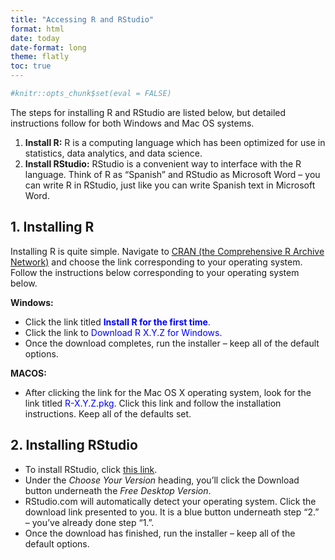 ```yaml
---
title: "Accessing R and RStudio"
format: html
date: today
date-format: long
theme: flatly
toc: true
---
```


```r
#knitr::opts_chunk$set(eval = FALSE)
```


The steps for installing R and RStudio are listed below, but detailed instructions follow for both Windows and Mac OS systems.

1. **Install R:** R is a computing language which has been optimized for use in statistics, data analytics, and data science.
2. **Install RStudio:** RStudio is a convenient way to interface with the R language. Think of R as "Spanish" and RStudio as Microsoft Word -- you can write R in RStudio, just like you can write Spanish text in Microsoft Word.

## 1. Installing R

Installing R is quite simple. Navigate to [CRAN (the Comprehensive R Archive Network)](https://cran.r-project.org/){target="_blank"} and choose the link corresponding to your operating system. Follow the instructions below corresponding to your operating system below. 

**Windows:** 

+ Click the link titled **<span style = "color:blue">Install R for the first time</span>**.
+ Click the link to <span style = "color:blue">Download R X.Y.Z for Windows</span>.
+ Once the download completes, run the installer -- keep all of the default options.


**MACOS:**

+ After clicking the link for the Mac OS X operating system, look for the link titled <span style = "color:blue">R-X.Y.Z.pkg</span>. Click this link and follow the installation instructions. Keep all of the defaults set.

## 2. Installing RStudio

+ To install RStudio, click [this link](https://rstudio.com/products/rstudio/download/){target="_blank"}. 
+ Under the *Choose Your Version* heading, you'll click the Download button underneath the *Free Desktop Version*.
+ RStudio.com will automatically detect your operating system. Click the download link presented to you. It is a blue button underneath step "2." -- you've already done step "1.".
+ Once the download has finished, run the installer -- keep all of the default options.